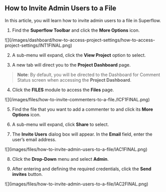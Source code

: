 ## How to Invite Admin Users to a File

In this article, you will learn how to invite admin users to a file in Superflow.

1. Find the **Superflow Toolbar** and click the **More Options** icon.

<Frame>
![](/images/dashboard/how-to-access-project-settings/how-to-access-project-settings/INT1FINAL.png)
</Frame>

2. A sub-menu will expand, click the **View Project** option to select.

3. A new tab will direct you to the **Project Dashboard** page.

> **Note**: By default, you will be directed to the Dashboard for Comment Status screen when accessing the **Project Dashboard**.

4. Click the **FILES** module to access the **Files** page.

<Frame>
![](/images/files/how-to-invite-commenters-to-a-file./ICF1FINAL.png)
</Frame>

5. Find the file that you want to add a commenter to and click its **More Options** icon.

6. A sub-menu will expand, click **Share** to select.

7. The **Invite Users** dialog box will appear. In the **Email** field, enter the user’s email address.

<Frame>
![](images/files/how-to-invite-admin-users-to-a-file/IAC1FINAL.png)
</Frame>

8. Click the **Drop-Down** menu and select **Admin**.

9. After entering and defining the required credentials, click the **Send invites** button.

<Frame>
![](images/files/how-to-invite-admin-users-to-a-file/IAC2FINAL.png)
</Frame>

